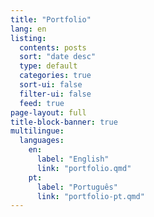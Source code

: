 ```yaml
---
title: "Portfolio"
lang: en
listing:
  contents: posts
  sort: "date desc"
  type: default
  categories: true
  sort-ui: false
  filter-ui: false
  feed: true
page-layout: full
title-block-banner: true
multilingue:
  languages: 
    en: 
      label: "English"
      link: "portfolio.qmd"
    pt: 
      label: "Português"
      link: "portfolio-pt.qmd"
---
```

